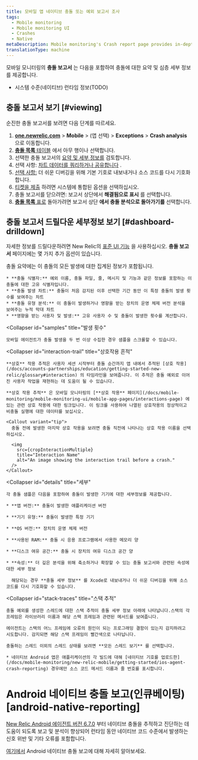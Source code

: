 ```yaml
---
title: 모바일 앱 네이티브 충돌 또는 예외 보고서 조사
tags:
  - Mobile monitoring
  - Mobile monitoring UI
  - Crashes
  - Native
metaDescription: Mobile monitoring's Crash report page provides in-depth details of a unique crash experienced in your app.
translationType: machine
---
```



모바일 모니터링의 **충돌 보고서** 는 다음을 포함하여 충돌에 대한 요약 및 심층 세부 정보를 제공합니다.

* 시스템 수준(네이티브) 런타임 정보(TODO)

## 충돌 보고서 보기 [#viewing]

순진한 충돌 보고서를 보려면 다음 단계를 따르세요.

1. **[one.newrelic.com](https://one.newrelic.com)** > **Mobile** > (앱 선택) > **Exceptions** > **Crash analysis** 으로 이동합니다.
2. [**충돌 목록** 테이블](/docs/mobile-monitoring/mobile-monitoring-ui/crashes/view-mobile-app-crashes) 에서 아무 행이나 선택합니다.
3. 선택한 충돌 보고서의 [요약 및 세부 정보를](#dashboard-drilldown) 검토합니다.
4. 선택 사항: [차트 데이터를 쿼리하거나 공유합니다](/docs/mobile-monitoring/mobile-monitoring-ui/crashes/crash-analysis-group-filter-your-crashes#insights) .
5. [선택 사항:](#details) 더 쉬운 디버깅을 위해 기본 기호로 내보내거나 소스 코드를 다시 기호화합니다.
6. [티켓을 제출](/docs/mobile-monitoring/mobile-monitoring-ui/crashes/file-tickets-mobile-app-crashes) 하려면 시스템에 통합된 옵션을 선택하십시오.
7. 충돌 보고서를 닫으려면: 보고서 상단에서 **해결됨으로 표시** 를 선택합니다.
8. [**충돌 목록** 표로](/docs/mobile-monitoring/mobile-monitoring-ui/crashes/view-mobile-app-crashes) 돌아가려면 보고서 상단 **에서 충돌 분석으로 돌아가기를** 선택합니다.

## 충돌 보고서 드릴다운 세부정보 보기 [#dashboard-drilldown]

자세한 정보를 드릴다운하려면 New Relic의 [표준 UI 기능](/docs/data-analysis/user-interface-functions/standard-page-functions) 을 사용하십시오. **충돌 보고서** 페이지에는 몇 가지 추가 옵션이 있습니다.

<CollapserGroup>
  <Collapser
    id="summary"
    title="충돌 요약"
  >
    충돌 요약에는 이 충돌의 모든 발생에 대한 집계된 정보가 포함됩니다.

    * **충돌 식별자:** 예외 이름, 충돌 파일, 줄, 메시지 및 기능과 같은 정보를 포함하는 이 충돌에 대한 고유 식별자입니다.
    * **충돌 발생 차트:** 충돌이 처음 감지된 이후 선택한 기간 동안 이 특정 충돌의 발생 횟수를 보여주는 차트
    * **충돌 유형 분석:** 이 충돌이 발생하거나 영향을 받는 장치의 운영 체제 버전 분석을 보여주는 누적 막대 차트
    * **영향을 받는 사용자 및 발생:** 고유 사용자 수 및 충돌이 발생한 횟수를 계산합니다.
  </Collapser>

  <Collapser
    id="samples"
    title="발생 횟수"
  >
    모바일 에이전트가 충돌 발생을 두 번 이상 수집한 경우 샘플을 스크롤할 수 있습니다.
  </Collapser>

  <Collapser
    id="interaction-trail"
    title="상호작용 흔적"
  >
    **상호** 작용 추적은 사용자 세션 시작부터 충돌 순간까지 앱 내에서 추적된 [상호 작용](/docs/accounts-partnerships/education/getting-started-new-relic/glossary#interaction) 의 타임라인을 보여줍니다. 이 추적은 충돌 예외로 이어진 사용자 작업을 재현하는 데 도움이 될 수 있습니다.

    **상호 작용 추적** 은 모바일 모니터링의 [**상호 작용** 페이지](/docs/mobile-monitoring/mobile-monitoring-ui/mobile-app-pages/interactions-page) 에 있는 관련 상호 작용에 대한 링크입니다. 이 링크를 사용하여 나열된 상호작용의 정상적이고 비충돌 실행에 대한 데이터를 보십시오.

    <Callout variant="tip">
      충돌 전에 발생한 마지막 상호 작용을 보려면 충돌 직전에 나타나는 상호 작용 이름을 선택하십시오.

      <img
        src={cropInteractionMultiple}
        title="Interaction Name"
        alt="An image showing the interaction trail before a crash."
      />
    </Callout>
  </Collapser>

  <Collapser
    id="details"
    title="세부"
  >
    각 충돌 샘플은 다음을 포함하여 충돌이 발생한 기기에 대한 세부정보를 제공합니다.

    * **앱 버전:** 충돌이 발생한 애플리케이션 버전

    * **기기 유형:** 충돌이 발생한 특정 기기

    * **OS 버전:** 장치의 운영 체제 버전

    * **사용된 RAM:** 충돌 시 응용 프로그램에서 사용한 메모리 양

    * **디스크 여유 공간:** 충돌 시 장치의 여유 디스크 공간 양

    * **속성:** 더 깊은 분석을 위해 축소하거나 확장할 수 있는 충돌 보고서와 관련된 속성에 대한 세부 정보

      해당되는 경우 **충돌 세부 정보** 를 Xcode로 내보내거나 더 쉬운 디버깅을 위해 소스 코드를 다시 기호화할 수 있습니다.
  </Collapser>

  <Collapser
    id="stack-traces"
    title="스택 추적"
  >
    충돌 예외를 생성한 스레드에 대한 스택 추적이 충돌 세부 정보 아래에 나타납니다.스택의 각 프레임은 라이브러리 이름과 해당 스택 프레임과 관련된 메서드를 보여줍니다.

    에이전트는 스택의 어느 프레임에 오류의 원인이 되는 프로그래밍 결함이 있는지 감지하려고 시도합니다. 감지되면 해당 스택 프레임이 빨간색으로 나타납니다.

    충돌하는 스레드 이외의 스레드 상태를 보려면 **모든 스레드 보기** 를 선택합니다.

    * 네이티브 Android 앱은 애플리케이션의 각 빌드에 대해 [네이티브 기호를 업로드한](/docs/mobile-monitoring/new-relic-mobile/getting-started/ios-agent-crash-reporting) 경우에만 소스 코드 메서드 이름과 줄 번호를 표시합니다.
  </Collapser>
</CollapserGroup>

# Android 네이티브 충돌 보고(인큐베이팅) \[android-native-reporting]

[New Relic Android 에이전트 버전 6.7.0](https://docs.newrelic.com/docs/release-notes/mobile-release-notes/android-release-notes/android-670) 부터 네이티브 충돌을 추적하고 진단하는 데 도움이 되도록 보고 및 분석이 향상되어 런타임 동안 네이티브 코드 수준에서 발생하는 신호 위반 및 기타 오류를 포함합니다.

[여기에서](/docs/mobile-monitoring/new-relic-mobile-android/install-configure/android-agent-native-crash-reporting) Android 네이티브 충돌 보고에 대해 자세히 알아보세요.